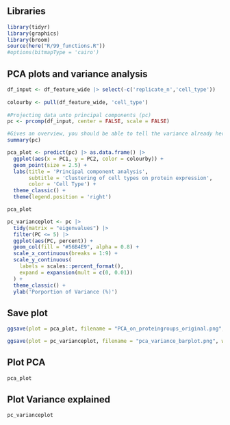 ## Libraries

```r
library(tidyr)
library(graphics)
library(broom)
source(here("R/99_functions.R"))
#options(bitmapType = 'cairo')
```

## PCA plots and variance analysis

```r
df_input <- df_feature_wide |> select(-c('replicate_n','cell_type'))
  
colourby <- pull(df_feature_wide, 'cell_type')
   
#Projecting data unto principal components (pc)
pc <- prcomp(df_input, center = FALSE, scale = FALSE)

#Gives an overview, you should be able to tell the variance already here even without the plot
summary(pc)
```

```r
pca_plot <- predict(pc) |> as.data.frame() |> 
  ggplot(aes(x = PC1, y = PC2, color = colourby)) +
  geom_point(size = 2.5) +
  labs(title = 'Principal component analysis', 
       subtitle = 'Clustering of cell types on protein expression',
       color = 'Cell Type') +
  theme_classic() +
  theme(legend.position = 'right')

pca_plot
```

```r
pc_varianceplot <- pc |>
  tidy(matrix = "eigenvalues") |>
  filter(PC <= 5) |>
  ggplot(aes(PC, percent)) +
  geom_col(fill = "#56B4E9", alpha = 0.8) +
  scale_x_continuous(breaks = 1:9) +
  scale_y_continuous(
    labels = scales::percent_format(),
    expand = expansion(mult = c(0, 0.01))
  ) +
  theme_classic() +
  ylab('Porportion of Variance (%)')


```

## Save plot

```r
ggsave(plot = pca_plot, filename = "PCA_on_proteingroups_original.png", width = 15, height = 10, units = "cm", path = here("results"))

ggsave(plot = pc_varianceplot, filename = "pca_variance_barplot.png", width = 15, height = 10, units = "cm", path = here("results"))
```

## Plot PCA

```r
pca_plot
```

## Plot Variance explained

```r
pc_varianceplot
```
